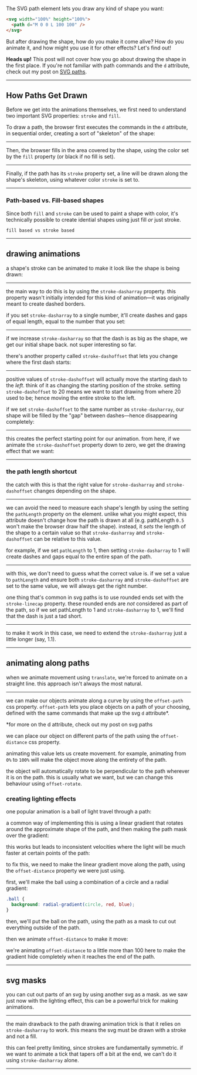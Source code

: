 The SVG path element lets you draw any kind of shape you want:

```html
<svg width="100%" height="100%">
  <path d="M 0 0 L 100 100" />
</svg>
```

But after drawing the shape, how do you make it come alive? How do you animate it, and how might you use it for other effects? Let's find out!

<Callout>

**Heads up!** This post will not cover how you go about drawing the shape in the first place. If you're not familiar with path commands and the `d` attribute, check out my post on [SVG paths](/svg-paths).

</Callout>

---

## How Paths Get Drawn

Before we get into the animations themselves, we first need to understand two important SVG properties: `stroke` and `fill`.

To draw a path, the browser first executes the commands in the `d` attribute, in sequential order, creating a sort of "skeleton" of the shape:

---

Then, the browser fills in the area covered by the shape, using the color set by the `fill` property (or black if no fill is set).

---

Finally, if the path has its `stroke` property set, a line will be drawn along the shape's skeleton, using whatever color `stroke` is set to.

---

### Path-based vs. Fill-based shapes

Since both `fill` and `stroke` can be used to paint a shape with color, it's technically possible to create idential shapes using just fill _or_ just stroke.

```
fill based vs stroke based
```

---

## drawing animations

a shape's stroke can be animated to make it look like the shape is being drawn:

---

the main way to do this is by using the `stroke-dasharray` property. this property wasn't initially intended for this kind of animation—it was originally meant to create dashed borders.

if you set `stroke-dasharray` to a single number, it'll create dashes and gaps of equal length, equal to the number that you set:

---

if we increase `stroke-dasharray` so that the dash is as big as the shape, we get our initial shape back. not super interesting so far.

there's another property called `stroke-dashoffset` that lets you change where the first dash starts:

---

positive values of `stroke-dashoffset` will actually move the starting dash to the *left*. think of it as changing the starting position of the stroke. setting `stroke-dashoffset` to 20 means we want to start drawing from where 20 used to be; hence moving the entire stroke to the left.

if we set `stroke-dashoffset` to the same number as `stroke-dasharray`, our shape will be filled by the "gap" between dashes—hence disappearing completely:

---

this creates the perfect starting point for our animation. from here, if we animate the `stroke-dashoffset` property down to zero, we get the drawing effect that we want:

---

### the path length shortcut

the catch with this is that the right value for `stroke-dasharray` and `stroke-dashoffset` changes depending on the shape.

---

we can avoid the need to measure each shape's length by using the setting the `pathLength` property on the element. unlike what you might expect, this attribute doesn't change how the path is drawn at all (e.g. pathLength `0.5` won't make the browser draw half the shape). instead, it *sets* the length of the shape to a certain value so that `stroke-dasharray` and `stroke-dashoffset` can be relative to this value.

for example, if we set `pathLength` to 1, then setting `stroke-dasharray` to 1 will create dashes and gaps equal to the entire span of the path.

---

with this, we don't need to guess what the correct value is. if we set a value to `pathLength` and ensure both `stroke-dasharray` and `stroke-dashoffset` are set to the same value, we will always get the right number.

one thing that's common in svg paths is to use rounded ends set with the `stroke-linecap` property. these rounded ends are *not* considered as part of the path, so if we set pathLength to 1 and `stroke-dasharray` to 1, we'll find that the dash is just a tad short.

---

to make it work in this case, we need to extend the `stroke-dasharray` just a little longer (say, 1.1).

---

## animating along paths

when we animate movement using `translate`, we're forced to animate on a straight line. this approach isn't always the most natural.

---

<ScrollGroup>

<ScrollGroupSection>

we can make our objects animate along a curve by using the `offset-path` css property. `offset-path` lets you place objects on a path of your choosing, defined with the same commands that make up the svg `d` attribute*.

\*for more on the d attribute, check out my post on svg paths


we can place our object on different parts of the path using the `offset-distance` css property.


animating this value lets us create movement. for example, animating from `0%` to `100%` will make the object move along the entirety of the path.


the object will automatically rotate to be perpendicular to the path wherever it is on the path. this is usually what we want, but we can change this behaviour using `offset-rotate`.

</ScrollGroupSection>

<ScrollGroupSection>

### creating lighting effects

one popular animation is a ball of light travel through a path:


a common way of implementing this is using a linear gradient that rotates around the approximate shape of the path, and then making the path mask over the gradient:


this works but leads to inconsistent velocities where the light will be much faster at certain points of the path:


to fix this, we need to make the linear gradient move along the path, using the `offset-distance` property we were just using.

first, we'll make the ball using a combination of a circle and a radial gradient:

```css
.ball {
  background: radial-gradient(circle, red, blue);
}
```

then, we'll put the ball on the path, using the path as a mask to cut out everything outside of the path.


then we animate `offset-distance` to make it move:


we're animating `offset-distance` to a little more than 100 here to make the gradient hide completely when it reaches the end of the path.

</ScrollGroupSection>

</ScrollGroup>

---

## svg masks

you can cut out parts of an svg by using another svg as a mask. as we saw just now with the lighting effect, this can be a powerful trick for making animations.

---

the main drawback to the path drawing animation trick is that it relies on `stroke-dasharray` to work. this means the svg must be drawn with a stroke and not a fill.

this can feel pretty limiting, since strokes are fundamentally symmetric. if we want to animate a tick that tapers off a bit at the end, we can't do it using `stroke-dasharray` alone.

---


